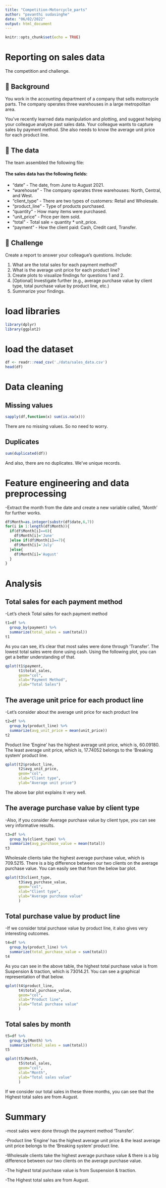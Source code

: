 ---
title: "Competition-Motorcycle_parts"
author: "pavanthi sudasinghe"
date: "06/02/2022"
output: html_document
---

```{r setup, include=FALSE}
knitr::opts_chunk$set(echo = TRUE)
```

# Reporting on sales data

The competition and challenge.

## 📖 Background
You work in the accounting department of a company that sells motorcycle parts. The company operates three warehouses in a large metropolitan area.

You’ve recently learned data manipulation and plotting, and suggest helping your colleague analyze past sales data. Your colleague wants to capture sales by payment method. She also needs to know the average unit price for each product line.

## 💾 The data
The team assembled the following file:

#### The sales data has the following fields:
- "date" - The date, from June to August 2021.
- "warehouse" - The company operates three warehouses: North, Central, and West.
- "client_type" - There are two types of customers: Retail and Wholesale.
- "product_line" - Type of products purchased.
- "quantity" - How many items were purchased.
- "unit_price" - Price per item sold.
- "total" - Total sale = quantity * unit_price.
- "payment" - How the client paid: Cash, Credit card, Transfer.

## 💪 Challenge
Create a report to answer your colleague's questions. Include:

1. What are the total sales for each payment method?
2. What is the average unit price for each product line?
3. Create plots to visualize findings for questions 1 and 2.
4. [Optional] Investigate further (e.g., average purchase value by client type, total purchase value by product line, etc.)
5. Summarize your findings.

# load libraries

```{r}
library(dplyr)
library(ggplot2)
```

# load the dataset

```{r}
df <- readr::read_csv('./data/sales_data.csv')
head(df)
```

# Data cleaning

## Missing values

```{r}
sapply(df,function(x) sum(is.na(x)))
```

There are no missing values. So no need to worry.

## Duplicates

```{r}
sum(duplicated(df))
```

And also, there are no duplicates. We've unique records.

# Feature engineering and data preprocessing

-Extract the month from the date and create a new variable called, 'Month' for further works.

```{r}
df$Month=as.integer(substr(df$date,6,7))
for(i in 1:length(df$Month)){
  if(df$Month[i]==6){
    df$Month[i]='June'
  }else if(df$Month[i]==7){
    df$Month[i]='July'
  }else{
    df$Month[i]='August'
  }
}
```

# Analysis
## Total sales for each payment method

-Let's check Total sales for each payment method   
 
```{r}
t1=df %>% 
  group_by(payment) %>%
  summarize(total_sales = sum(total))
t1

```

As you can see, it's clear that most sales were done through 'Transfer'. The lowest total sales were done using cash. Using the following plot, you can get a 
better understanding of that.

```{r}
qplot(t1$payment, 
      t1$total_sales, 
      geom="col",
      xlab="Payment Method",
      ylab="Total Sales")
```

## The average unit price for each product line

-Let's consider about the average unit price for each product line

```{r}
t2=df %>% 
  group_by(product_line) %>%
  summarize(avg_unit_price = mean(unit_price))
t2
```

Product line 'Engine' has the highest average unit price, which is, 60.09180. The least average unit price, which is, 17.74052 belongs to the 'Breaking system' product line.

```{r}
qplot(t2$product_line, 
      t2$avg_unit_price, 
      geom="col",
      xlab="Client type",
      ylab="Average unit price")
```

The above bar plot explains it very well.

## The average purchase value by client type

-Also, if you consider Average purchase value by client type, you can see very informative results.

```{r}
t3=df %>% 
  group_by(client_type) %>%
  summarize(avg_purchase_value = mean(total))
t3
```

Wholesale clients take the highest average purchase value, which is 709.5215. There is a big difference between our two clients on the average purchase value. You can easily see that from the below bar plot.

```{r}
qplot(t3$client_type, 
      t3$avg_purchase_value, 
      geom="col",
      xlab="Client type",
      ylab="Average purchase value"
      )
```

## Total purchase value by product line

-If we consider total purchase value by product line, it also gives very interesting outcomes.

```{r}
t4=df %>% 
  group_by(product_line) %>%
  summarize(total_purchase_value = sum(total))
t4
```

As you can see in the above table, the highest total purchase value is from Suspension & traction, which is 73014.21. 
You can see a graphical representation of that below.

```{r}
qplot(t4$product_line, 
      t4$total_purchase_value, 
      geom="col",
      xlab="Product line",
      ylab="Total purchase value"
      )
```

## Total sales by month

```{r}
t5=df %>% 
  group_by(Month) %>%
  summarize(total_sales = sum(total))
t5

qplot(t5$Month, 
      t5$total_sales, 
      geom="col",
      xlab="Month",
      ylab="Total sales value"
      )
```

If we consider our total sales in these three months, you can see that the Highest total sales are from August. 

# Summary
-most sales were done through the payment method 'Transfer'.

-Product line 'Engine' has the highest average unit price & the least average unit price belongs to the 'Breaking system' product line.

-Wholesale clients take the highest average purchase value & there is a big difference between our two clients on the average purchase value.

-The highest total purchase value is from Suspension & traction.

-The Highest total sales are from August.


